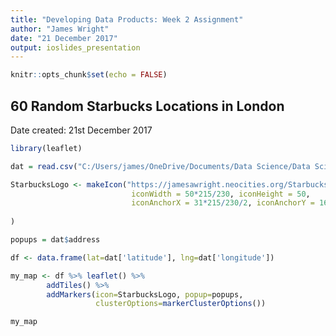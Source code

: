 ```yaml
---
title: "Developing Data Products: Week 2 Assignment"
author: "James Wright"
date: "21 December 2017"
output: ioslides_presentation
---
```


```r
knitr::opts_chunk$set(echo = FALSE)
```

## 60 Random Starbucks Locations in London

Date created: 21st December 2017

```r

library(leaflet)

dat = read.csv("C:/Users/james/OneDrive/Documents/Data Science/Data Science Online Course/9.Developing_Data_Products/Week2Assignment/DevelopingDataProducts_Week2_Assignment/LondonStarbucks.csv")

StarbucksLogo <- makeIcon("https://jamesawright.neocities.org/Starbucks-Logo.png",
                           iconWidth = 50*215/230, iconHeight = 50,
                           iconAnchorX = 31*215/230/2, iconAnchorY = 16
        
)

popups = dat$address

df <- data.frame(lat=dat['latitude'], lng=dat['longitude'])

my_map <- df %>% leaflet() %>% 
        addTiles() %>%
        addMarkers(icon=StarbucksLogo, popup=popups,
                   clusterOptions=markerClusterOptions())

my_map

```
